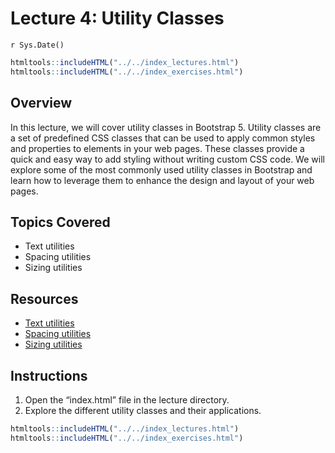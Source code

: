 # Lecture 4: Utility Classes
`r Sys.Date()`

```r
htmltools::includeHTML("../../index_lectures.html")
htmltools::includeHTML("../../index_exercises.html")
```


## Overview

In this lecture, we will cover utility classes in Bootstrap 5. Utility classes
are a set of predefined CSS classes that can be used to apply common styles
and properties to elements in your web pages. These classes provide a quick
and easy way to add styling without writing custom CSS code. We will explore
some of the most commonly used utility classes in Bootstrap and learn how to
leverage them to enhance the design and layout of your web pages.

## Topics Covered

- Text utilities
- Spacing utilities
- Sizing utilities

## Resources

- [Text utilities](https://getbootstrap.com/docs/5.0/utilities/text/)
- [Spacing utilities](https://getbootstrap.com/docs/5.0/utilities/spacing/)
- [Sizing utilities](https://getbootstrap.com/docs/5.0/utilities/sizing/)

## Instructions

1. Open the "index.html" file in the lecture directory.
1. Explore the different utility classes and their applications.


```r
htmltools::includeHTML("../../index_lectures.html")
htmltools::includeHTML("../../index_exercises.html")
```

